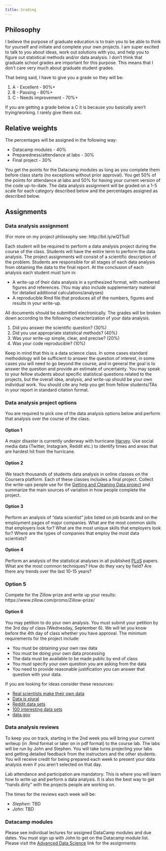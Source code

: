 ```yaml
---
title: Grading
---
```


## Philosophy 

I believe the purpose of graduate education is to train you to be able to think for yourself and initiate and complete your own projects. I am super excited to talk to you about ideas, work out solutions with you, and help you to figure out statistical methods and/or data analysis. I don’t think that graduate school grades are important for this purpose. This means that I don’t care very much about graduate student grades.

That being said, I have to give you a grade so they will be: 

1. A - Excellent - 90%+
2. B - Passing - 80%+
3. C - Needs improvement - 70%+

If you are getting a grade below a C it is because you basically aren't trying/working. I rarely give them out.


## Relative weights

The percentages will be assigned in the following way: 

* Datacamp modules - 40%
* Preparedness/attendance at labs - 30%
* Final project - 30% 

You get the points for the Datacamp modules as long as you complete them before class starts (no exceptions without prior approval). You get 50% of the points for attendance at labs and 50% for having your current version of the code up-to-date. The data analysis assignment will be graded on a 1-5 scale for each category described below and the percentages assigned as described below. 


## Assignments

### Data analysis assignment

(For more on my project philosophy see: http://bit.ly/wQT5uI)

Each student will be required to perform a data analysis project during the course of the class. Students will have the entire term to perform the data analysis. The project assignments will consist of a scientific description of the problem. Students are responsible for all stages of each data analysis from obtaining the data to the final report. At the conclusion of each analysis each student must turn in:

* A write-up of their data analysis in a synthesized format, with numbered figures and references. (You may also include supplementary material for detailed additional calculations/analyses)
* A reproducible Rmd file that produces all of the numbers, figures and results in your write-up.

All documents should be submitted electronically. The grades will be broken down according to the following characterization of your data analysis.

1. Did you answer the scientific question? (30%)
2. Did you use appropriate statistical methods? (40%)
3. Was your write-up simple, clear, and precise? (20%)
4. Was your code reproducible? (10%)

Keep in mind that this is a data science class. In some cases standard methodology will be sufficient to answer the question of interest, in some cases you will need to go beyond the course, and in general the goal is to answer the question and provide an estimate of uncertainty. You may speak to your fellow students about specific statistical questions related to the projects, but the overall idea, analysis, and write-up should be your own individual work. You should cite any help you get from fellow students/TAs in your report in standard citation format.

### Data analysis project options

You are required to pick one of the data analysis options below and perform that analysis over the course of the class.

#### Option 1

A major disaster is currently underway with hurricane [Harvey](https://www.nytimes.com/2017/08/28/climate/how-hurricane-harvey-became-so-destructive.html?mcubz=0&_r=0). Use social media data (Twitter, Instagram, Reddit etc.) to identify times and areas that are hardest hit from the hurricane. 

#### Option 2

We teach thousands of students data analysis in online classes on the Coursera platform. Each of these classes includes a final project. Collect the write-ups people use for the [Getting and Cleaning Data project](https://github.com/search?utf8=%E2%9C%93&q=getting+and+cleaning+data&type=) and summarize the main sources of variation in how people complete the project. 

#### Option 3

Perform an analysis of "data scientist" jobs listed on job boards and on the employment pages of major companies. What are the most common skills that employers look for? What are the most unique skills that employers look for? Where are the types of companies that employ the most data scientists? 

#### Option 4

Perform an analysis of the statistical analyses in all published [PLoS](https://www.plos.org/) papers. What are the most common techniques? How do they vary by field? Are there any trends over the last 10-15 years? 

### Option 5

Compete for the Zillow prize and write up your results: https://www.zillow.com/promo/Zillow-prize/

#### Option 6

You may petition to do your own analysis. You must submit your petition by the 3rd day of class (Wednesday, September 6). We will let you know before the 4th day of class whether you have approval. The minimum requirements for the project include:

* You must be obtaining your own raw data
* You must be doing your own data processing
* The data must be available to be made public by end of class
* You must specify your own question you are asking from the data
* You need to provide reasonable justification you can answer that question with your data. 

If you are looking for ideas consider these resources:

* [Real scientists make their own data](http://seanjtaylor.com/post/41463778912/real-scientists-make-their-own-data)
* [Data is plural](http://tinyletter.com/data-is-plural/archive)
* [Reddit data sets](https://www.reddit.com/r/datasets/)
* [100 interesting data sets](http://rs.io/100-interesting-data-sets-for-statistics/)
* [data.gov](https://www.data.gov/)


### Data analysis reviews

To keep you on track, starting in the 2nd week you will bring your current writeup (in .Rmd format or later on in pdf format) to the course lab. The labs will be run by John and Stephen. You will take turns projecting your labs and getting detailed feedback from the instructors and the other students. You will receive credit for being prepared each week to present your data analysis even if you aren't selected on that day. 

Lab attendance and participation are mandatory. This is where you will learn how to write up and perform a data analysis. It is also the best way to get "hands dirty" with the projects people are working on. 

The times for the reviews each week will be: 

* _Stephen_: TBD
* _John_: TBD


### Datacamp modules


Please see individual lectures for assigned DataCamp modules and due dates. You must sign up with John to get on the Datacamp module list.  Please visit the [Advanced Data Science](https://www.datacamp.com/groups/advanced-data-science) link for the assignments

